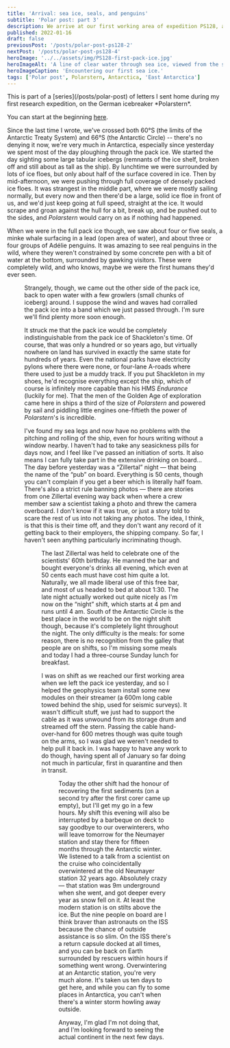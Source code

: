 ```yaml
---
title: 'Arrival: sea ice, seals, and penguins'
subtitle: 'Polar post: part 3'
description: We arrive at our first working area of expedition PS128, and spot our first penguins and seals.
published: 2022-01-16
draft: false
previousPost: '/posts/polar-post-ps128-2'
nextPost: '/posts/polar-post-ps128-4'
heroImage: '../../assets/img/PS128-first-pack-ice.jpg'
heroImageAlt: 'A line of clear water through sea ice, viewed from the stern of the ship, just visible.'
heroImageCaption: 'Encountering our first sea ice.'
tags: ['Polar post', Polarstern, Antarctica, 'East Antarctica']
---
```


<InfoBox>
This is part of a [series](/posts/polar-post) of letters I sent home during my first research expedition, on the German icebreaker *Polarstern*.

You can start at the beginning [here](/posts/polar-post-ps128-1).
</InfoBox>


Since the last time I wrote, we've crossed both 60°S (the limits of the Antarctic Treaty System) and 66°S (the Antarctic Circle) -- there's no denying it now, we're very much in Antarctica, especially since yesterday we spent most of the day ploughing through the pack ice. We started the day sighting some large tabular icebergs (remnants of the ice shelf, broken off and still about as tall as the ship). By lunchtime we were surrounded by lots of ice floes, but only about half of the surface covered in ice. Then by mid-afternoon, we were pushing through full coverage of densely packed ice floes. It was strangest in the middle part, where we were mostly sailing normally, but every now and then there'd be a large, solid ice floe in front of us, and we'd just keep going at full speed, straight at the ice. It would scrape and groan against the hull for a bit, break up, and be pushed out to the sides, and *Polarstern* would carry on as if nothing had happened.

When we were in the full pack ice though, we saw about four or five seals, a minke whale surfacing in a lead (open area of water), and about three or four groups of Adélie penguins. It was amazing to see real penguins in the wild, where they weren't constrained by some concrete pen with a bit of water at the bottom, surrounded by gawking visitors. These were completely wild, and who knows, maybe we were the first humans they'd ever seen.

<Figure wide src="../assets/img/adelie-group-on-ice_16-9.jpg"  alt="Four small penguins on an ice floe. One of them has its flippers out wide like it's waiting for a hug." caption="Adélie penguins watching us pass – the first of many." />

Strangely, though, we came out the other side of the pack ice, back to open water with a few growlers (small chunks of iceberg) around. I suppose the wind and waves had corralled the pack ice into a band which we just passed through. I'm sure we'll find plenty more soon enough.

It struck me that the pack ice would be completely indistinguishable from the pack ice of Shackleton's time. Of course, that was only a hundred or so years ago, but virtually nowhere on land has survived in exactly the same state for hundreds of years. Even the national parks have electricity pylons where there were none, or four-lane A-roads where there used to just be a muddy track. If you put Shackleton in my shoes, he'd recognise everything except the ship, which of course is infinitely more capable than his HMS *Endurance* (luckily for me). That the men of the Golden Age of exploration came here in ships a third of the size of *Polarstern* and powered by sail and piddling little engines one-fiftieth the power of *Polarstern*'s is incredible.

I've found my sea legs and now have no problems with the pitching and rolling of the ship, even for hours writing without a window nearby. I haven't had to take any seasickness pills for days now, and I feel like I've passed an initiation of sorts. It also means I can fully take part in the extensive drinking on board… The day before yesterday was a “Zillertal” night — that being the name of the “pub” on board. Everything is 50 cents, though you can't complain if you get a beer which is literally half foam. There's also a strict rule banning photos — there are stories from one Zillertal evening way back when where a crew member saw a scientist taking a photo and threw the camera overboard. I don't know if it was true, or just a story told to scare the rest of us into not taking any photos. The idea, I think, is that this is their time off, and they don't want any record of it getting back to their employers, the shipping company. So far, I haven't seen anything particularly incriminating though.

<Figure src="../assets/img/zillertal_CR.jpg"  alt="A red bar with bar stools in front of it. Behind the bar, the wall is completely covered in stickers." caption="&ldquo;Zillertal&rdquo;, the ship's pub." credit="Christian Rohleder (CC-BY-SA)" />

The last Zillertal was held to celebrate one of the scientists' 60th birthday. He manned the bar and bought everyone's drinks all evening, which even at 50 cents each must have cost him quite a lot. Naturally, we all made liberal use of this free bar, and most of us headed to bed at about 1:30. The late night actually worked out quite nicely as I'm now on the “night” shift, which starts at 4 pm and runs until 4 am. South of the Antarctic Circle is the best place in the world to be on the night shift though, because it's completely light throughout the night. The only difficulty is the meals: for some reason, there is no recognition from the galley that people are on shifts, so I'm missing some meals and today I had a three-course Sunday lunch for breakfast.

I was on shift as we reached our first working area when we left the pack ice yesterday, and so I helped the geophysics team install some new modules on their streamer (a 600m long cable towed behind the ship, used for seismic surveys). It wasn't difficult stuff, we just had to support the cable as it was unwound from its storage drum and streamed off the stern. Passing the cable hand-over-hand for 600 metres though was quite tough on the arms, so I was glad we weren't needed to help pull it back in. I was happy to have any work to do though, having spent all of January so far doing not much in particular, first in quarantine and then in transit.

<Figure sideCaption height="500" src="../assets/img/PS128-grunt-work.jpg" alt="A man in orange hi-vis clothing holding a yellow pipe." caption="My first bit of actual work: a very important supporting role." credit="Lester Lembke-Jene" />

Today the other shift had the honour of recovering the first sediments (on a second try after the first corer came up empty), but I'll get my go in a few hours. My shift this evening will also be interrupted by a barbeque on deck to say goodbye to our overwinterers, who will leave tomorrow for the Neumayer station and stay there for fifteen months through the Antarctic winter. We listened to a talk from a scientist on the cruise who coincidentally overwintered at the old Neumayer station 32 years ago. Absolutely crazy — that station was 9m underground when she went, and got deeper every year as snow fell on it. At least the modern station is on stilts above the ice. But the nine people on board are I think braver than astronauts on the ISS because the chance of outside assistance is so slim. On the ISS there's a return capsule docked at all times, and you can be back on Earth surrounded by rescuers within hours if something went wrong. Overwintering at an Antarctic station, you're very much alone. It's taken us ten days to get here, and while you can fly to some places in Antarctica, you can't when there's a winter storm howling away outside.

Anyway, I'm glad I'm not doing that, and I'm looking forward to seeing the actual continent in the next few days.
